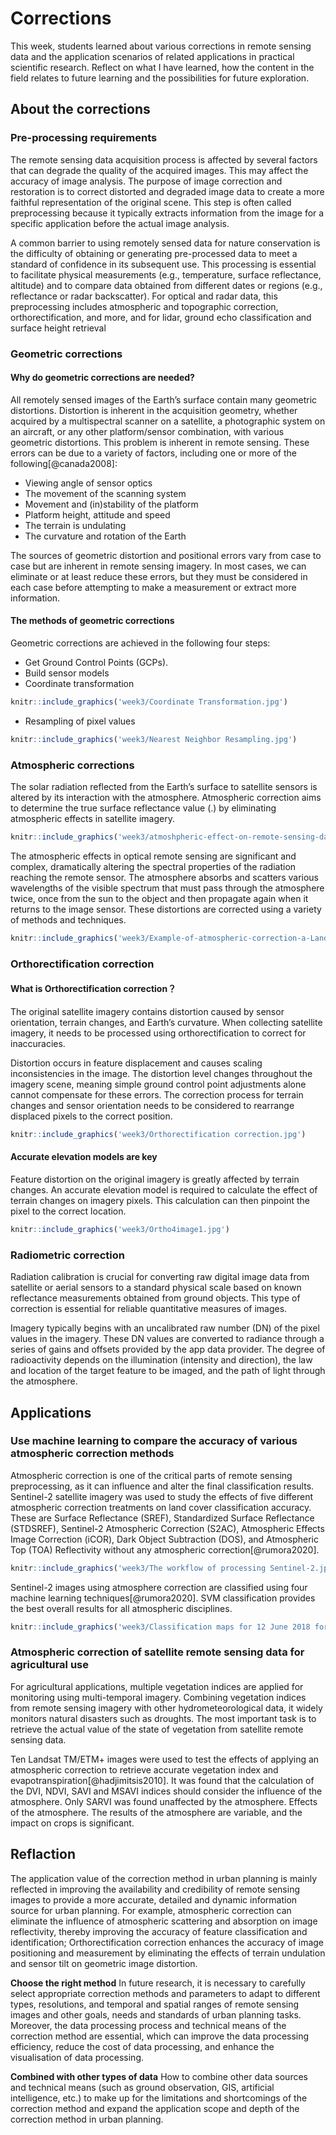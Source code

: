 # Corrections

This week, students learned about various corrections in remote sensing data and the application scenarios of related applications in practical scientific research. Reflect on what I have learned, how the content in the field relates to future learning and the possibilities for future exploration.

## About the corrections

### Pre-processing requirements

The remote sensing data acquisition process is affected by several factors that can degrade the quality of the acquired images. This may affect the accuracy of image analysis. The purpose of image correction and restoration is to correct distorted and degraded image data to create a more faithful representation of the original scene. This step is often called preprocessing because it typically extracts information from the image for a specific application before the actual image analysis.

A common barrier to using remotely sensed data for nature conservation is the difficulty of obtaining or generating pre-processed data to meet a standard of confidence in its subsequent use. This processing is essential to facilitate physical measurements (e.g., temperature, surface reflectance, altitude) and to compare data obtained from different dates or regions (e.g., reflectance or radar backscatter). For optical and radar data, this preprocessing includes atmospheric and topographic correction, orthorectification, and more, and for lidar, ground echo classification and surface height retrieval

### Geometric corrections

#### Why do geometric corrections are needed?

All remotely sensed images of the Earth's surface contain many geometric distortions. Distortion is inherent in the acquisition geometry, whether acquired by a multispectral scanner on a satellite, a photographic system on an aircraft, or any other platform/sensor combination, with various geometric distortions. This problem is inherent in remote sensing. These errors can be due to a variety of factors, including one or more of the following[@canada2008]:

-   Viewing angle of sensor optics
-   The movement of the scanning system
-   Movement and (in)stability of the platform
-   Platform height, attitude and speed
-   The terrain is undulating
-   The curvature and rotation of the Earth

The sources of geometric distortion and positional errors vary from case to case but are inherent in remote sensing imagery. In most cases, we can eliminate or at least reduce these errors, but they must be considered in each case before attempting to make a measurement or extract more information.

#### The methods of geometric corrections

Geometric corrections are achieved in the following four steps:

-   Get Ground Control Points (GCPs).
-   Build sensor models
-   Coordinate transformation

```r
knitr::include_graphics('week3/Coordinate Transformation.jpg')
```

-   Resampling of pixel values

```r
knitr::include_graphics('week3/Nearest Neighbor Resampling.jpg')
```

### Atmospheric corrections

The solar radiation reflected from the Earth's surface to satellite sensors is altered by its interaction with the atmosphere. Atmospheric correction aims to determine the true surface reflectance value (.) by eliminating atmospheric effects in satellite imagery.

```r
knitr::include_graphics('week3/atmoshpheric-effect-on-remote-sensing-data-4-638.jpg')
```

The atmospheric effects in optical remote sensing are significant and complex, dramatically altering the spectral properties of the radiation reaching the remote sensor. The atmosphere absorbs and scatters various wavelengths of the visible spectrum that must pass through the atmosphere twice, once from the sun to the object and then propagate again when it returns to the image sensor. These distortions are corrected using a variety of methods and techniques.

```r
knitr::include_graphics('week3/Example-of-atmospheric-correction-a-Landsat-image-with-haze-effect-before-correction.jpg')
```

### Orthorectification correction

#### What is Orthorectification correction？

The original satellite imagery contains distortion caused by sensor orientation, terrain changes, and Earth's curvature. When collecting satellite imagery, it needs to be processed using orthorectification to correct for inaccuracies.

Distortion occurs in feature displacement and causes scaling inconsistencies in the image. The distortion level changes throughout the imagery scene, meaning simple ground control point adjustments alone cannot compensate for these errors. The correction process for terrain changes and sensor orientation needs to be considered to rearrange displaced pixels to the correct position.

```r
knitr::include_graphics('week3/Orthorectification correction.jpg')
```

#### Accurate elevation models are key

Feature distortion on the original imagery is greatly affected by terrain changes. An accurate elevation model is required to calculate the effect of terrain changes on imagery pixels. This calculation can then pinpoint the pixel to the correct location.

```r
knitr::include_graphics('week3/Ortho4image1.jpg')
```

### Radiometric correction

Radiation calibration is crucial for converting raw digital image data from satellite or aerial sensors to a standard physical scale based on known reflectance measurements obtained from ground objects. This type of correction is essential for reliable quantitative measures of images.

Imagery typically begins with an uncalibrated raw number (DN) of the pixel values in the imagery. These DN values are converted to radiance through a series of gains and offsets provided by the app data provider. The degree of radioactivity depends on the illumination (intensity and direction), the law and location of the target feature to be imaged, and the path of light through the atmosphere.

## Applications

### Use machine learning to compare the accuracy of various atmospheric correction methods

Atmospheric correction is one of the critical parts of remote sensing preprocessing, as it can influence and alter the final classification results. Sentinel-2 satellite imagery was used to study the effects of five different atmospheric correction treatments on land cover classification accuracy. These are Surface Reflectance (SREF), Standardized Surface Reflectance (STDSREF), Sentinel-2 Atmospheric Correction (S2AC), Atmospheric Effects Image Correction (iCOR), Dark Object Subtraction (DOS), and Atmospheric Top (TOA) Reflectivity without any atmospheric correction[@rumora2020].

```r
knitr::include_graphics('week3/The workflow of processing Sentinel-2.jpg')
```

Sentinel-2 images using atmosphere correction are classified using four machine learning techniques[@rumora2020]. SVM classification provides the best overall results for all atmospheric disciplines.

```r
knitr::include_graphics('week3/Classification maps for 12 June 2018 for four classification techniques and six atmospheric corrections.jpg')
```

### Atmospheric correction of satellite remote sensing data for agricultural use

For agricultural applications, multiple vegetation indices are applied for monitoring using multi-temporal imagery. Combining vegetation indices from remote sensing imagery with other hydrometeorological data, it widely monitors natural disasters such as droughts. The most important task is to retrieve the actual value of the state of vegetation from satellite remote sensing data.

Ten Landsat TM/ETM+ images were used to test the effects of applying an atmospheric correction to retrieve accurate vegetation index and evapotranspiration[@hadjimitsis2010]. It was found that the calculation of the DVI, NDVI, SAVI and MSAVI indices should consider the influence of the atmosphere. Only SARVI was found unaffected by the atmosphere. Effects of the atmosphere. The results of the atmosphere are variable, and the impact on crops is significant.

## Reflaction

The application value of the correction method in urban planning is mainly reflected in improving the availability and credibility of remote sensing images to provide a more accurate, detailed and dynamic information source for urban planning. For example, atmospheric correction can eliminate the influence of atmospheric scattering and absorption on image reflectivity, thereby improving the accuracy of feature classification and identification; Orthorectification correction enhances the accuracy of image positioning and measurement by eliminating the effects of terrain undulation and sensor tilt on geometric image distortion.

**Choose the right method**
In future research, it is necessary to carefully select appropriate correction methods and parameters to adapt to different types, resolutions, and temporal and spatial ranges of remote sensing images and other goals, needs and standards of urban planning tasks. Moreover, the data processing process and technical means of the correction method are essential, which can improve the data processing efficiency, reduce the cost of data processing, and enhance the visualisation of data processing.

**Combined with other types of data**
How to combine other data sources and technical means (such as ground observation, GIS, artificial intelligence, etc.) to make up for the limitations and shortcomings of the correction method and expand the application scope and depth of the correction method in urban planning.
